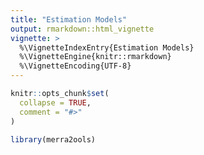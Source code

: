 ```yaml
---
title: "Estimation Models"
output: rmarkdown::html_vignette
vignette: >
  %\VignetteIndexEntry{Estimation Models}
  %\VignetteEngine{knitr::rmarkdown}
  %\VignetteEncoding{UTF-8}
---
```


```r
knitr::opts_chunk$set(
  collapse = TRUE,
  comment = "#>"
)
```

```r
library(merra2ools)
```

